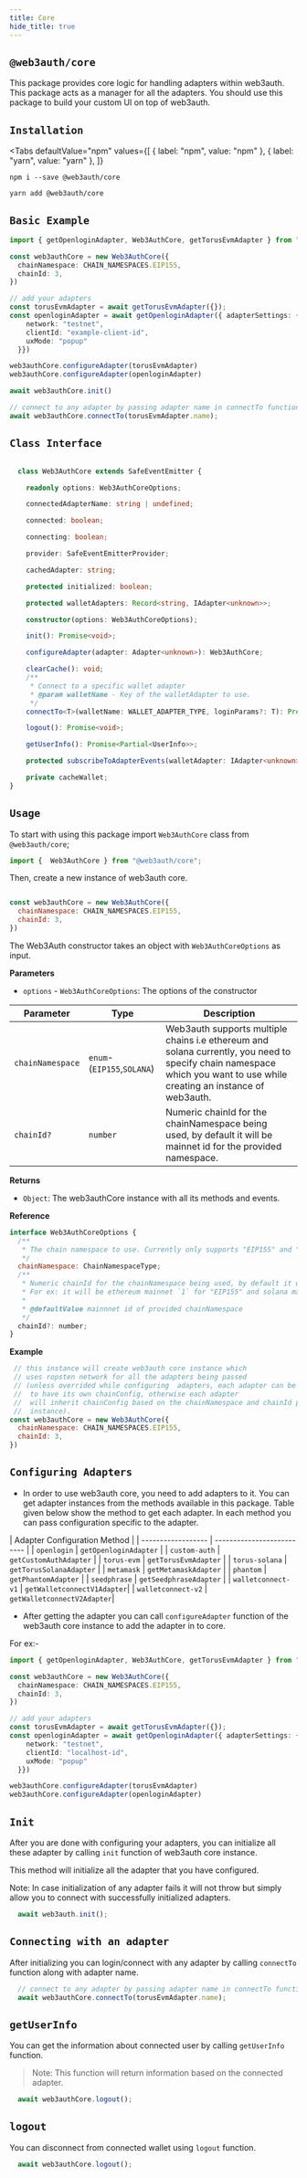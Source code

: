 ```yaml
---
title: Core
hide_title: true
---
```


## `@web3auth/core`

This package provides core logic for handling adapters within web3auth. This package acts as a manager for all the adapters. You should use this package to build your custom UI on top of web3auth.


## `Installation`


<Tabs
  defaultValue="npm"
  values={[
    { label: "npm", value: "npm" },
    { label: "yarn", value: "yarn" },
  ]}
>


<TabItem value="npm">

```shell
npm i --save @web3auth/core
```

</TabItem>

<TabItem value="yarn">

```shell
yarn add @web3auth/core
```

</TabItem>

</Tabs>


## `Basic Example`
```ts
import { getOpenloginAdapter, Web3AuthCore, getTorusEvmAdapter } from "@web3auth/core";

const web3authCore = new Web3AuthCore({
  chainNamespace: CHAIN_NAMESPACES.EIP155,
  chainId: 3,
})

// add your adapters
const torusEvmAdapter = await getTorusEvmAdapter({});
const openloginAdapter = await getOpenloginAdapter({ adapterSettings: {
    network: "testnet",
    clientId: "example-client-id",
    uxMode: "popup"
  }})

web3authCore.configureAdapter(torusEvmAdapter)
web3authCore.configureAdapter(openloginAdapter)

await web3authCore.init()

// connect to any adapter by passing adapter name in connectTo function.
await web3authCore.connectTo(torusEvmAdapter.name);

```


## `Class Interface`

```ts

  class Web3AuthCore extends SafeEventEmitter {

    readonly options: Web3AuthCoreOptions;

    connectedAdapterName: string | undefined;

    connected: boolean;

    connecting: boolean;

    provider: SafeEventEmitterProvider;

    cachedAdapter: string;

    protected initialized: boolean;

    protected walletAdapters: Record<string, IAdapter<unknown>>;

    constructor(options: Web3AuthCoreOptions);

    init(): Promise<void>;

    configureAdapter(adapter: Adapter<unknown>): Web3AuthCore;

    clearCache(): void;
    /**
     * Connect to a specific wallet adapter
     * @param walletName - Key of the walletAdapter to use.
     */
    connectTo<T>(walletName: WALLET_ADAPTER_TYPE, loginParams?: T): Promise<void>;

    logout(): Promise<void>;

    getUserInfo(): Promise<Partial<UserInfo>>;

    protected subscribeToAdapterEvents(walletAdapter: IAdapter<unknown>): void;

    private cacheWallet;
}
```

## `Usage`

To start with using this package import `Web3AuthCore` class from  `@web3auth/core`;

```javascript
import {  Web3AuthCore } from "@web3auth/core";
```

Then, create a new instance of web3auth core.

```javascript

const web3authCore = new Web3AuthCore({
  chainNamespace: CHAIN_NAMESPACES.EIP155,
  chainId: 3,
})

```

The Web3Auth constructor takes an object with `Web3AuthCoreOptions` as input.

**Parameters**

- `options` - `Web3AuthCoreOptions`: The options of the constructor


| Parameter | Type | Description |
| -------- | -------- | -------- |
| `chainNamespace`     | `enum`-  (`EIP155`,`SOLANA`)   |  Web3auth supports multiple chains i.e ethereum and solana currently, you need to specify chain namespace which you want to use while creating an instance of web3auth.     |
| `chainId?`     | `number`     |      Numeric chainId for the chainNamespace being used, by default it will be mainnet id for the provided namespace.|

**Returns**

- `Object`: The web3authCore instance with all its methods and events.

**Reference**

```javascript
interface Web3AuthCoreOptions {
  /**
   * The chain namespace to use. Currently only supports "EIP155" and "SOLANA".
   */
  chainNamespace: ChainNamespaceType;
  /**
   * Numeric chainId for the chainNamespace being used, by default it will be mainnet id for the provided namespace..
   * For ex: it will be ethereum mainnet `1` for "EIP155" and solana mainnet `1` for "SOLANA".
   *
   * @defaultValue mainnnet id of provided chainNamespace
   */
  chainId?: number;
}
```

**Example**

```javascript
 // this instance will create web3auth core instance which
 // uses ropsten network for all the adapters being passed
 // (unless overrided while configuring  adapters, each adapter can be configured
 //  to have its own chainConfig, otherwise each adapter
 //  will inherit chainConfig based on the chainNamespace and chainId passed in the
 //  instance).
const web3authCore = new Web3AuthCore({
  chainNamespace: CHAIN_NAMESPACES.EIP155,
  chainId: 3,
})
```

## `Configuring Adapters`

- In order to use web3auth core, you need to add adapters to it. You can get adapter instances from the methods available in this package.
Table given below show the method to get each adapter. In each method you can pass configuration specific
to the adapter.

| Adapter              Configuration Method      |
| ------------------ | -------------------------- |
| `openlogin`        |  `getOpenloginAdapter`     |
| `custom-auth`      |  `getCustomAuthAdapter`    |
| `torus-evm`        |  `getTorusEvmAdapter`      |
| `torus-solana`     |  `getTorusSolanaAdapter`   |
| `metamask`         |  `getMetamaskAdapter`      |
| `phantom`          |  `getPhantomAdapter`       |
| `seedphrase`       |  `getSeedphraseAdapter`    |
| `walletconnect-v1` |  `getWalletconnectV1Adapter`|
| `walletconnect-v2` |  `getWalletconnectV2Adapter`|

- After getting the adapter you can call `configureAdapter` function of the web3auth core instance to add the adapter in to core.

For ex:-

```ts
import { getOpenloginAdapter, Web3AuthCore, getTorusEvmAdapter } from "@web3auth/core";

const web3authCore = new Web3AuthCore({
  chainNamespace: CHAIN_NAMESPACES.EIP155,
  chainId: 3,
})

// add your adapters
const torusEvmAdapter = await getTorusEvmAdapter({});
const openloginAdapter = await getOpenloginAdapter({ adapterSettings: {
    network: "testnet",
    clientId: "localhost-id",
    uxMode: "popup"
  }})

web3authCore.configureAdapter(torusEvmAdapter)
web3authCore.configureAdapter(openloginAdapter)

```
## `Init`

After you are done with configuring your adapters, you can initialize all these adapter by calling `init` function of web3auth core instance.

This method will initialize all the adapter that you have configured.

Note: In case initialization of any adapter fails it will not throw but simply allow you to connect with successfully initialized adapters.

```javascript
  await web3auth.init();
```

## `Connecting with an adapter`

After initializing you can login/connect with any adapter by calling `connectTo` function along with adapter name.

```javascript
  // connect to any adapter by passing adapter name in connectTo function.
  await web3authCore.connectTo(torusEvmAdapter.name);
```

## `getUserInfo`

You can get the information about connected user by calling `getUserInfo` function.

> Note: This function will return information based on the connected adapter.

```javascript
  await web3authCore.logout();
```



## `logout`

You can disconnect from connected wallet using `logout` function.

```javascript
  await web3authCore.logout();
```
